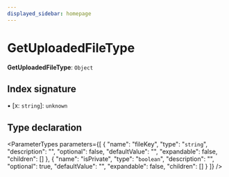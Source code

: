 ```yaml
---
displayed_sidebar: homepage
---
```



# GetUploadedFileType

 **GetUploadedFileType**: `Object`

## Index signature

▪ [x: `string`]: `unknown`

## Type declaration

<ParameterTypes parameters={[
  {
    "name": "fileKey",
    "type": "`string`",
    "description": "",
    "optional": false,
    "defaultValue": "",
    "expandable": false,
    "children": []
  },
  {
    "name": "isPrivate",
    "type": "`boolean`",
    "description": "",
    "optional": true,
    "defaultValue": "",
    "expandable": false,
    "children": []
  }
]} />

